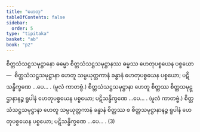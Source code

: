```yaml
---
title: "ဟေတု"
tableOfContents: false
sidebar:
  order: 5
type: "tipitaka"
basket: "ab"
book: "p2"
---
```



<DynamicBreadcrumb />

<Division number="300" book="p2" e="ch" v="38" p="169">

<Paragraph number="3056" book="p2">
စိတ္တသံသဋ္ဌသမုဋ္ဌာနော ဓမ္မော စိတ္တသံသဋ္ဌသမုဋ္ဌာနဿ ဓမ္မဿ ဟေတုပစ္စယေန ပစ္စယော—  စိတ္တသံသဋ္ဌသမုဋ္ဌာနာ ဟေတူ သမ္ပယုတ္တကာနံ ခန္ဓာနံ ဟေတုပစ္စယေန ပစ္စယော; ပဋိသန္ဓိက္ခဏေ …ပေ… . (မူလံ ကာတဗ္ဗံ.) စိတ္တသံသဋ္ဌသမုဋ္ဌာနာ ဟေတူ စိတ္တဿ စိတ္တသမုဋ္ဌာနာနဉ္စ ရူပါနံ ဟေတုပစ္စယေန ပစ္စယော; ပဋိသန္ဓိက္ခဏေ …ပေ… . (မူလံ ကာတဗ္ဗံ.) စိတ္တသံသဋ္ဌသမုဋ္ဌာနာ ဟေတူ သမ္ပယုတ္တကာနံ ခန္ဓာနံ စိတ္တဿ စ စိတ္တသမုဋ္ဌာနာနဉ္စ ရူပါနံ ဟေတုပစ္စယေန ပစ္စယော; ပဋိသန္ဓိက္ခဏေ …ပေ… . (3)
</Paragraph>
</Division>